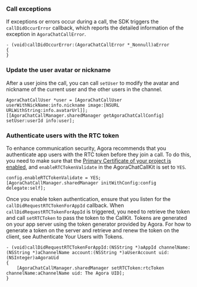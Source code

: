 <PlatformWrapper platform="ios">

### Call exceptions

If exceptions or errors occur during a call, the SDK triggers the `callDidOccurError` callback, which reports the detailed information of the exception in `AgoraChatCallError`. 

```objc
- (void)callDidOccurError:(AgoraChatCallError *_Nonnull)aError
{
}
```

### Update the user avatar or nickname

After a user joins the call, you can call `setUser` to modify the avatar and nickname of the current user and the other users in the channel. 

```objc
AgoraChatCallUser *user = [AgoraChatCallUser userWithNickName:info.nickname image:[NSURL URLWithString:info.avatarUrl]];
[[AgoraChatCallManager.sharedManager getAgoraChatCallConfig] setUser:userId info:user];
```

### Authenticate users with the RTC token

To enhance communication security, Agora recommends that you authenticate app users with the RTC token before they join a call. To do this, you need to make sure that the [Primary Certificate of your project is enabled](../reference/manage-agora-account#enable-the-primary-certificate), and `enableRTCTokenValidate` in the AgoraChatCallKit is set to `YES`.

```objc
config.enableRTCTokenValidate = YES;  
[AgoraChatCallManager.sharedManager initWithConfig:config delegate:self];
```

Once you enable token authentication, ensure that you listen for the `callDidRequestRTCTokenForAppId` callback. When `callDidRequestRTCTokenForAppId` is triggered, you need to retrieve the token and call `setRTCToken` to pass the token to the CallKit. Tokens are generated on your app server using the token generator provided by Agora. For how to generate a token on the server and retrieve and renew the token on the client, see <Link to="/video-calling/develop/authentication-workflow">Authenticate Your Users with Tokens</Link>.


```objc
- (void)callDidRequestRTCTokenForAppId:(NSString *)aAppId channelName:(NSString *)aChannelName account:(NSString *)aUserAccount uid:(NSInteger)aAgoraUid
{
    [AgoraChatCallManager.sharedManager setRTCToken:rtcToken channelName:aChannelName uid: The Agora UID];
}
```

</PlatformWrapper>